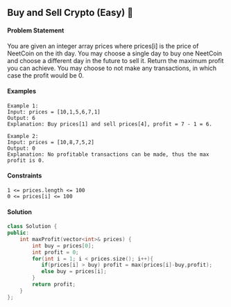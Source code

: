 ## Buy and Sell Crypto (Easy) 🎯
#### Problem Statement
You are given an integer array prices where prices[i] is the price of NeetCoin on the ith day.
You may choose a single day to buy one NeetCoin and choose a different day in the future to sell it.
Return the maximum profit you can achieve. You may choose to not make any transactions, in which case the profit would be 0.
#### Examples

```
Example 1:
Input: prices = [10,1,5,6,7,1]
Output: 6
Explanation: Buy prices[1] and sell prices[4], profit = 7 - 1 = 6.

Example 2:
Input: prices = [10,8,7,5,2]
Output: 0
Explanation: No profitable transactions can be made, thus the max profit is 0.
```
#### Constraints
```
1 <= prices.length <= 100
0 <= prices[i] <= 100
```
#### Solution
```cpp
class Solution {
public:
    int maxProfit(vector<int>& prices) {
        int buy = prices[0];
        int profit = 0;
        for(int i = 1; i < prices.size(); i++){
           if(prices[i] > buy) profit = max(prices[i]-buy,profit);
           else buy = prices[i];
        }
        return profit;
    }
};
```